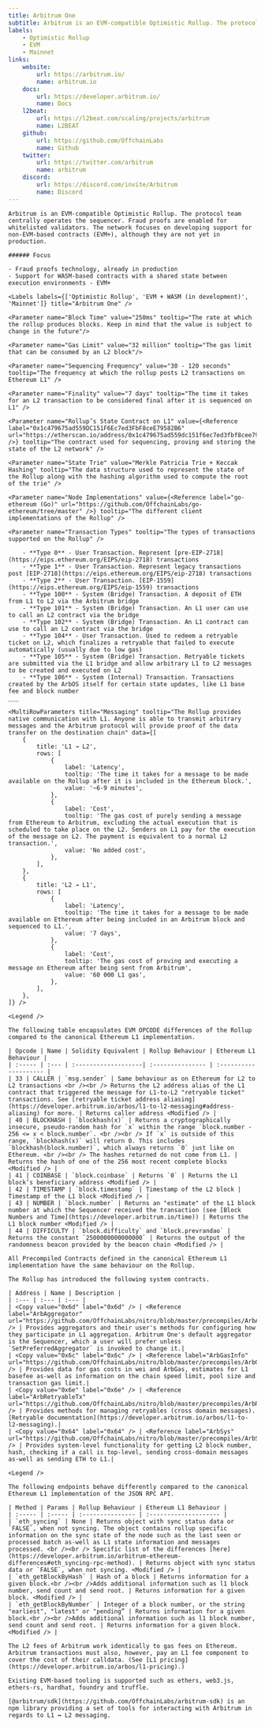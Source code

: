 ```yaml
---
title: Arbitrum One
subtitle: Arbitrum is an EVM-compatible Optimistic Rollup. The protocol team centrally operates the sequencer. Fraud proofs are enabled for whitelisted validators. The network focuses on developing support for non-EVM-based contracts (EVM+), although they are not yet in production.
labels:
    - Optimistic Rollup
    - EVM
    - Mainnet
links:
    website:
        url: https://arbitrum.io/
        name: arbitrum.io
    docs:
        url: https://developer.arbitrum.io/
        name: Docs
    l2beat:
        url: https://l2beat.com/scaling/projects/arbitrum
        name: L2BEAT
    github:
        url: https://github.com/OffchainLabs
        name: Github
    twitter:
        url: https://twitter.com/arbitrum
        name: arbitrum
    discord:
        url: https://discord.com/invite/Arbitrum
        name: Discord
---
```


<Section title="Overview">

    Arbitrum is an EVM-compatible Optimistic Rollup. The protocol team centrally operates the sequencer. Fraud proofs are enabled for whitelisted validators. The network focuses on developing support for non-EVM-based contracts (EVM+), although they are not yet in production.

    ###### Focus

    - Fraud proofs technology, already in production
    - Support for WASM-based contracts with a shared state between execution environments - EVM+

    <Labels labels={['Optimistic Rollup', 'EVM + WASM (in development)', 'Mainnet']} title="Arbitrum One" />

</Section>

<Section title="General">

    <Parameter name="Block Time" value="250ms" tooltip="The rate at which the rollup produces blocks. Keep in mind that the value is subject to change in the future"/>

    <Parameter name="Gas Limit" value="32 million" tooltip="The gas limit that can be consumed by an L2 block"/>

    <Parameter name="Sequencing Frequency" value="30 - 120 seconds" tooltip="The frequency at which the rollup posts L2 transactions on Ethereum L1" />

    <Parameter name="Finality" value="7 days" tooltip="The time it takes for an L2 transaction to be considered final after it is sequenced on L1" />

    <Parameter name="Rollup’s State Contract on L1" value={<Reference label="0x1c479675ad559DC151F6Ec7ed3FbF8ceE79582B6" url="https://etherscan.io/address/0x1c479675ad559dc151f6ec7ed3fbf8cee79582b6" />} tooltip="The contract used for sequencing, proving and storing the state of the L2 network" />

    <Parameter name="State Trie" value="Merkle Patricia Trie + Keccak Hashing" tooltip="The data structure used to represent the state of the Rollup along with the hashing algorithm used to compute the root of the trie" />

    <Parameter name="Node Implementations" value={<Reference label="go-ethereum (Go)" url="https://github.com/OffchainLabs/go-ethereum/tree/master" />} tooltip="The different client implementations of the Rollup" />

    <Parameter name="Transaction Types" tooltip="The types of transactions supported on the Rollup" />

        - **Type 0** - User Transaction. Represent [pre-EIP-2718](https://eips.ethereum.org/EIPS/eip-2718) transactions
        - **Type 1** - User Transaction. Represent legacy transactions post [EIP-2718](https://eips.ethereum.org/EIPS/eip-2718) transactions
        - **Type 2** - User Transaction. [EIP-1559](https://eips.ethereum.org/EIPS/eip-1559) transactions
        - **Type 100** - System (Bridge) Transaction. A deposit of ETH from L1 to L2 via the Arbitrum bridge
        - **Type 101** - System (Bridge) Transaction. An L1 user can use to call an L2 contract via the bridge
        - **Type 102** - System (Bridge) Transaction. An L1 contract can use to call an L2 contract via the bridge
        - **Type 104** - User Transaction. Used to redeem a retryable ticket on L2, which finalizes a retryable that failed to execute automatically (usually due to low gas)
        - **Type 105** - System (Bridge) Transaction. Retryable tickets are submitted via the L1 bridge and allow arbitrary L1 to L2 messages to be created and executed on L2
        - **Type 106** - System (Internal) Transaction. Transactions created by the ArbOS itself for certain state updates, like L1 base fee and block number
    ___

    <MultiRowParameters title="Messaging" tooltip="The Rollup provides native communication with L1. Anyone is able to transmit arbitrary messages and the Arbitrum protocol will provide proof of the data transfer on the destination chain" data={[
        {
            title: 'L1 → L2',
            rows: [
                {
                    label: 'Latency',
                    tooltip: 'The time it takes for a message to be made available on the Rollup after it is included in the Ethereum block.',
                    value: '~6-9 minutes',
                },
                {
                    label: 'Cost',
                    tooltip: 'The gas cost of purely sending a message from Ethereum to Arbitrum, excluding the actual execution that is scheduled to take place on the L2. Senders on L1 pay for the execution of the message on L2. The payment is equivalent to a normal L2 transaction.',
                    value: 'No added cost',
                },
            ],
        },
        {
            title: 'L2 → L1',
            rows: [
                {
                    label: 'Latency',
                    tooltip: 'The time it takes for a message to be made available on Ethereum after being included in an Arbitrum block and sequenced to L1.',
                    value: '7 days',
                },
                {
                    label: 'Cost',
                    tooltip: 'The gas cost of proving and executing a message on Ethereum after being sent from Arbitrum',
                    value: '60 000 L1 gas',
                },
            ],
        },
    ]} />

</Section>

<Section title="OPCODEs">

    <Legend />

    The following table encapsulates EVM OPCODE differences of the Rollup compared to the canonical Ethereum L1 implementation.

    | Opcode | Name | Solidity Equivalent | Rollup Behaviour | Ethereum L1 Behaviour |
    | :----- | :--- | :-------------------| :--------------- | :-------------------- |
    | 33 | CALLER | `msg.sender` | Same behaviour as on Ethereum for L2 to L2 transactions <br /><br /> Returns the L2 address alias of the L1 contract that triggered the message for L1-to-L2 "retryable ticket" transactions. See [retryable ticket address aliasing](https://developer.arbitrum.io/arbos/l1-to-l2-messaging#address-aliasing) for more. | Returns caller address <Modified /> |
    | 40 | BLOCKHASH | `blockhash(x)` | Returns a cryptographically insecure, pseudo-random hash for `x` within the range `block.number - 256 <= x < block.number`. <br /><br /> If `x` is outside of this range, `blockhash(x)` will return 0. This includes `blockhash(block.number)`, which always returns `0` just like on Ethereum. <br /><br /> The hashes returned do not come from L1. | Returns the hash of one of the 256 most recent complete blocks <Modified /> |
    | 41 | COINBASE | `block.coinbase` | Returns `0` | Returns the L1 block’s beneficiary address <Modified /> |
    | 42 | TIMESTAMP | `block.timestamp` | Timestamp of the L2 block | Timestamp of the L1 block <Modified /> |
    | 43 | NUMBER | `block.number` | Returns an "estimate" of the L1 block number at which the Sequencer received the transaction (see [Block Numbers and Time](https://developer.arbitrum.io/time)) | Returns the L1 block number <Modified /> |
    | 44 | DIFFICULTY | `block.difficulty` and `block.prevrandao` | Returns the constant `2500000000000000` | Returns the output of the randomness beacon provided by the beacon chain <Modified /> |

</Section>

<Section title="Precompiled Contracts">

    All Precompiled Contracts defined in the canonical Ethereum L1 implementation have the same behaviour on the Rollup.

</Section>

<Section title="System Contracts">

    The Rollup has introduced the following system contracts.

    | Address | Name | Description |
    | :--- | :--- | :--- |
    | <Copy value="0x6d" label="0x6d" /> | <Reference label="ArbAggregator" url="https://github.com/OffchainLabs/nitro/blob/master/precompiles/ArbAggregator.go" /> | Provides aggregators and their user's methods for configuring how they participate in L1 aggregation. Arbitrum One's default aggregator is the Sequencer, which a user will prefer unless `SetPreferredAggregator` is invoked to change it.|
    | <Copy value="0x6c" label="0x6c" /> | <Reference label="ArbGasInfo" url="https://github.com/OffchainLabs/nitro/blob/master/precompiles/ArbGasInfo.go" /> | Provides data for gas costs in wei and ArbGas, estimates for L1 basefee as-well as information on the chain speed limit, pool size and transaction gas limit.|
    | <Copy value="0x6e" label="0x6e" /> | <Reference label="ArbRetryableTx" url="https://github.com/OffchainLabs/nitro/blob/master/precompiles/ArbRetryableTx.go" /> | Provides methods for managing retryables (cross domain messages). [Retryable documentation](https://developer.arbitrum.io/arbos/l1-to-l2-messaging).|
    | <Copy value="0x64" label="0x64" /> | <Reference label="ArbSys" url="https://github.com/OffchainLabs/nitro/blob/master/precompiles/ArbSys.go" /> | Provides system-level functionality for getting L2 block number, hash, checking if a call is top-level, sending cross-domain messages as-well as sending ETH to L1.|

</Section>

<Section title="RPC-API">

    <Legend />

    The following endpoints behave differently compared to the canonical Ethereum L1 implementation of the JSON RPC API.

    | Method | Params | Rollup Behaviour | Ethereum L1 Behaviour |
    | :----- | :----- | :--------------- | :-------------------- |
    | `eth_syncing` | None | Returns object with sync status data or `FALSE`, when not syncing. The object contains rollup specific information on the sync state of the node such as the last seen or processed batch as-well as L1 state information and messages processed. <br /><br /> Specific list of the differences [here](https://developer.arbitrum.io/arbitrum-ethereum-differences#eth_syncing-rpc-method). | Returns object with sync status data or `FALSE`, when not syncing. <Modified /> |
    | `eth_getBlockByHash` | Hash of a block | Returns information for a given block.<br /><br />Adds additional information such as l1 block number, send count and send root. | Returns information for a given block. <Modified /> |
    | `eth_getBlockByNumber` | Integer of a block number, or the string "earliest", "latest" or "pending” | Returns information for a given block.<br /><br />Adds additional information such as l1 block number, send count and send root. | Returns information for a given block. <Modified /> |

</Section>

<Section title="Transaction Fees">

    The L2 fees of Arbitrum work identically to gas fees on Ethereum. Arbitrum transactions must also, however, pay an L1 fee component to cover the cost of their calldata. (See [L1 pricing](https://developer.arbitrum.io/arbos/l1-pricing).)

</Section>

<Section title="Tools">

    Existing EVM-based tooling is supported such as ethers, web3.js, ethers-rs, hardhat, foundry and truffle.

    [@arbitrum/sdk](https://github.com/OffchainLabs/arbitrum-sdk) is an npm library providing a set of tools for interacting with Arbitrum in regards to L1 ↔ L2 messaging.

</Section>
